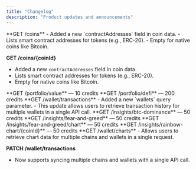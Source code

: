 ```yaml
---
title: "Changelog"
description: "Product updates and announcements"
---
```


<Update label="June 11th, 2025" description="Improved">
  **GET /coins**  
  - Added a new `contractAddresses` field in coin data.  
  - Lists smart contract addresses for tokens (e.g., ERC-20).  
  - Empty for native coins like Bitcoin.

  **GET /coins/{coinId}**  
  - Added a new `contractAddresses` field in coin data.  
  - Lists smart contract addresses for tokens (e.g., ERC-20).  
  - Empty for native coins like Bitcoin.
</Update>

<Update label="June 6th, 2025" description="Added">
  **GET /portfolio/value** — 10 credits
</Update>

<Update label="June 4th, 2025" description="Added">
  **GET /portfolio/defi** — 200 credits
</Update>

<Update label="May 20th, 2025" description="Improved">
  **GET /wallet/transactions**  
  - Added a new `wallets` query parameter.  
  - This update allows users to retrieve transaction history for multiple wallets in a single API call.
</Update>

<Update label="May 19th, 2025" description="Added">
  **GET /insights/btc-dominance** — 50 credits  
  **GET /insights/fear-and-greed** — 50 credits  
  **GET /insights/fear-and-greed/chart** — 50 credits  
  **GET /insights/rainbow-chart/{coinId}** — 50 credits
</Update>

<Update label="May 8th, 2025" description="Added & Changed">
  **GET /wallet/charts**  
  - Allows users to retrieve chart data for multiple chains and wallets in a single request.

  **PATCH /wallet/transactions**  
  - Now supports syncing multiple chains and wallets with a single API call.
</Update>
